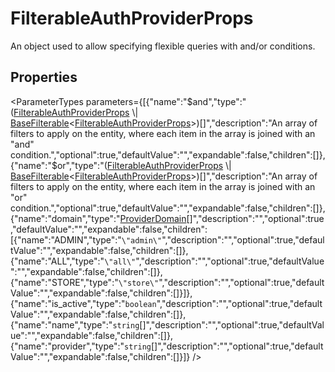 
# FilterableAuthProviderProps

An object used to allow specifying flexible queries with and/or conditions.

## Properties

<ParameterTypes parameters={[{"name":"$and","type":"([FilterableAuthProviderProps](types.FilterableAuthProviderProps.mdx) \\| [BaseFilterable](../DAL/interfaces/types.DAL.BaseFilterable.mdx)&#60;[FilterableAuthProviderProps](types.FilterableAuthProviderProps.mdx)&#62;)[]","description":"An array of filters to apply on the entity, where each item in the array is joined with an \"and\" condition.","optional":true,"defaultValue":"","expandable":false,"children":[]},{"name":"$or","type":"([FilterableAuthProviderProps](types.FilterableAuthProviderProps.mdx) \\| [BaseFilterable](../DAL/interfaces/types.DAL.BaseFilterable.mdx)&#60;[FilterableAuthProviderProps](types.FilterableAuthProviderProps.mdx)&#62;)[]","description":"An array of filters to apply on the entity, where each item in the array is joined with an \"or\" condition.","optional":true,"defaultValue":"","expandable":false,"children":[]},{"name":"domain","type":"[ProviderDomain](../enums/types.ProviderDomain.mdx)[]","description":"","optional":true,"defaultValue":"","expandable":false,"children":[{"name":"ADMIN","type":"`\"admin\"`","description":"","optional":true,"defaultValue":"","expandable":false,"children":[]},{"name":"ALL","type":"`\"all\"`","description":"","optional":true,"defaultValue":"","expandable":false,"children":[]},{"name":"STORE","type":"`\"store\"`","description":"","optional":true,"defaultValue":"","expandable":false,"children":[]}]},{"name":"is_active","type":"`boolean`","description":"","optional":true,"defaultValue":"","expandable":false,"children":[]},{"name":"name","type":"`string`[]","description":"","optional":true,"defaultValue":"","expandable":false,"children":[]},{"name":"provider","type":"`string`[]","description":"","optional":true,"defaultValue":"","expandable":false,"children":[]}]} />
